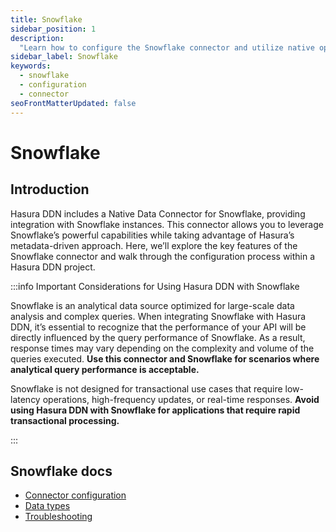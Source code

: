 ```yaml
---
title: Snowflake
sidebar_position: 1
description:
  "Learn how to configure the Snowflake connector and utilize native operations to extend your API's capability."
sidebar_label: Snowflake
keywords:
  - snowflake
  - configuration
  - connector
seoFrontMatterUpdated: false
---
```


# Snowflake

## Introduction

Hasura DDN includes a Native Data Connector for Snowflake, providing integration with Snowflake instances. This
connector allows you to leverage Snowflake’s powerful capabilities while taking advantage of Hasura’s metadata-driven
approach. Here, we’ll explore the key features of the Snowflake connector and walk through the configuration process
within a Hasura DDN project.

:::info Important Considerations for Using Hasura DDN with Snowflake

Snowflake is an analytical data source optimized for large-scale data analysis and complex queries. When integrating
Snowflake with Hasura DDN, it’s essential to recognize that the performance of your API will be directly influenced by
the query performance of Snowflake. As a result, response times may vary depending on the complexity and volume of the
queries executed. **Use this connector and Snowflake for scenarios where analytical query performance is acceptable.**

Snowflake is not designed for transactional use cases that require low-latency operations, high-frequency updates, or
real-time responses. **Avoid using Hasura DDN with Snowflake for applications that require rapid transactional
processing.**

:::

## Snowflake docs

- [Connector configuration](/reference/connectors/snowflake/configuration.mdx)
- [Data types](/reference/connectors/snowflake/data-types.mdx)
- [Troubleshooting](/reference/connectors/snowflake/troubleshooting.mdx)

